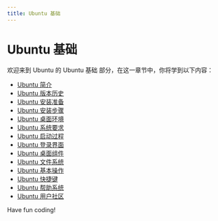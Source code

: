 ```yaml
---
title: Ubuntu 基础
---
```


# Ubuntu 基础

欢迎来到 Ubuntu 的 Ubuntu 基础 部分，在这一章节中，你将学到以下内容：

- [Ubuntu 简介](./0-ubuntu-introduction.mdx)
- [Ubuntu 版本历史](./1-ubuntu-version-history.mdx)
- [Ubuntu 安装准备](./2-ubuntu-installation-preparation.mdx)
- [Ubuntu 安装步骤](./3-ubuntu-installation-steps.mdx)
- [Ubuntu 桌面环境](./4-ubuntu-desktop-environment.mdx)
- [Ubuntu 系统要求](./5-ubuntu-system-requirements.mdx)
- [Ubuntu 启动过程](./6-ubuntu-startup-process.mdx)
- [Ubuntu 登录界面](./7-ubuntu-login-screen.mdx)
- [Ubuntu 桌面组件](./8-ubuntu-desktop-components.mdx)
- [Ubuntu 文件系统](./9-ubuntu-file-system.mdx)
- [Ubuntu 基本操作](./10-ubuntu-basic-operations.mdx)
- [Ubuntu 快捷键](./11-ubuntu-shortcut-keys.mdx)
- [Ubuntu 帮助系统](./12-ubuntu-help-system.mdx)
- [Ubuntu 用户社区](./13-ubuntu-user-community.mdx)

Have fun coding!